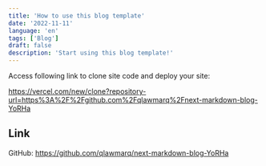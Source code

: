```yaml
---
title: 'How to use this blog template'
date: '2022-11-11'
language: 'en'
tags: ['Blog']
draft: false
description: 'Start using this blog template!'
---
```


Access following link to clone site code and deploy your site:

https://vercel.com/new/clone?repository-url=https%3A%2F%2Fgithub.com%2Fqlawmarq%2Fnext-markdown-blog-YoRHa

## Link

GitHub: https://github.com/qlawmarq/next-markdown-blog-YoRHa
